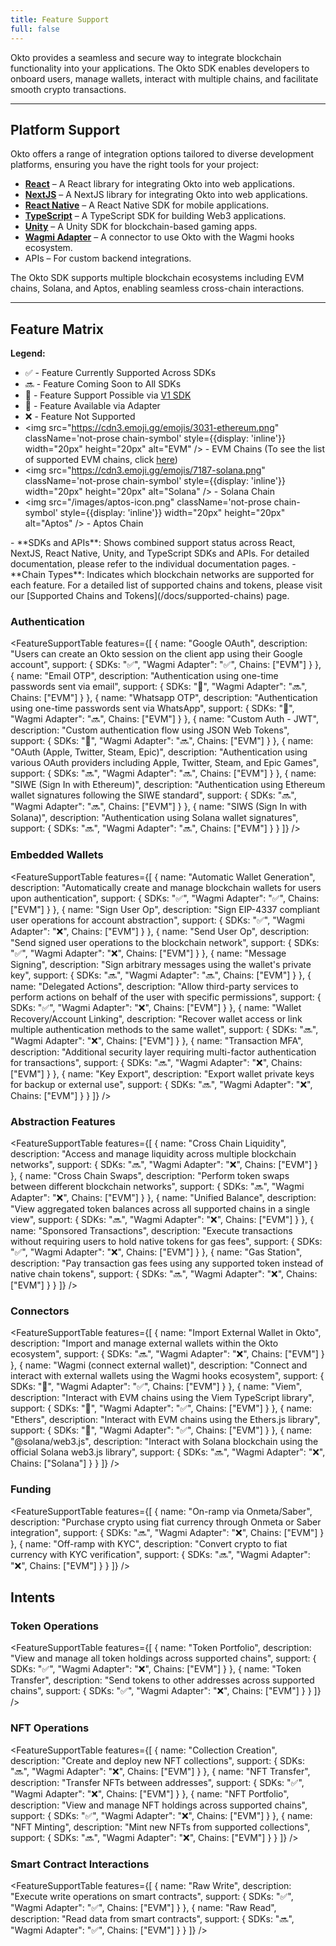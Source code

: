 ```yaml
---
title: Feature Support
full: false
---
```



Okto provides a seamless and secure way to integrate blockchain functionality into your applications. The Okto SDK enables developers to onboard users, manage wallets, interact with multiple chains, and facilitate smooth crypto transactions.

---

## Platform Support

Okto offers a range of integration options tailored to diverse development platforms, ensuring you have the right tools for your project:
- [**React**](/docs/react-sdk) – A React library for integrating Okto into web applications.
- [**NextJS**](/docs/nextjs-sdk) – A NextJS library for integrating Okto into web applications.
- [**React Native**](/docs/react-native-sdk) – A React Native SDK for mobile applications.
- [**TypeScript**](/docs/typescript-sdk) – A TypeScript SDK for building Web3 applications. 
- [**Unity**](/docs/unity-sdk) – A Unity SDK for blockchain-based gaming apps.
- [**Wagmi Adapter**](/docs/wagmi-integration) – A connector to use Okto with the Wagmi hooks ecosystem.
- APIs – For custom backend integrations.

The Okto SDK supports multiple blockchain ecosystems including EVM chains, Solana, and Aptos, enabling seamless cross-chain interactions.

---

## Feature Matrix

**Legend:**

-   ✅ - Feature Currently Supported Across SDKs
-   🔜 - Feature Coming Soon to All SDKs
-   🔄 - Feature Support Possible via [V1 SDK](/docs/react-sdk/v2migration)
-   🔌 - Feature Available via Adapter
-   ❌ - Feature Not Supported
-   <img src="https://cdn3.emoji.gg/emojis/3031-ethereum.png" className='not-prose chain-symbol' style={{display: 'inline'}} width="20px" height="20px" alt="EVM" /> - EVM Chains (To see the list of supported EVM chains, click [here](/docs/supported-chains))
-   <img src="https://cdn3.emoji.gg/emojis/7187-solana.png" className='not-prose chain-symbol' style={{display: 'inline'}} width="20px" height="20px" alt="Solana" /> - Solana Chain
-   <img src="/images/aptos-icon.png" className='not-prose chain-symbol' style={{display: 'inline'}} width="20px" height="20px" alt="Aptos" /> - Aptos Chain

<Callout type="info">
  - **SDKs and APIs**: Shows combined support status across React, NextJS, React Native, Unity, and TypeScript SDKs and APIs. For detailed documentation, please refer to the individual documentation pages.
  - **Chain Types**: Indicates which blockchain networks are supported for each feature. For a detailed list of supported chains and tokens, please visit our [Supported Chains and Tokens](/docs/supported-chains) page.
</Callout>

### Authentication

<FeatureSupportTable
  features={[
    {
      name: "Google OAuth",
      description: "Users can create an Okto session on the client app using their Google account",
      support: {
        SDKs: "✅",
        "Wagmi Adapter": "✅",
        Chains: ["EVM"]
      }
    },
    {
      name: "Email OTP",
      description: "Authentication using one-time passwords sent via email",
      support: {
        SDKs: "🔄",
        "Wagmi Adapter": "🔜",
        Chains: ["EVM"]
      }
    },
    {
      name: "Whatsapp OTP",
      description: "Authentication using one-time passwords sent via WhatsApp",
      support: {
        SDKs: "🔄",
        "Wagmi Adapter": "🔜",
        Chains: ["EVM"]
      }
    },
    {
      name: "Custom Auth - JWT",
      description: "Custom authentication flow using JSON Web Tokens",
      support: {
        SDKs: "🔄",
        "Wagmi Adapter": "🔜",
        Chains: ["EVM"]
      }
    },
    {
      name: "OAuth (Apple, Twitter, Steam, Epic)",
      description: "Authentication using various OAuth providers including Apple, Twitter, Steam, and Epic Games",
      support: {
        SDKs: "🔜",
        "Wagmi Adapter": "🔜",
        Chains: ["EVM"]
      }
    },
    {
      name: "SIWE (Sign In with Ethereum)",
      description: "Authentication using Ethereum wallet signatures following the SIWE standard",
      support: {
        SDKs: "🔜",
        "Wagmi Adapter": "🔜",
        Chains: ["EVM"]
      }
    },
    {
      name: "SIWS (Sign In with Solana)",
      description: "Authentication using Solana wallet signatures",
      support: {
        SDKs: "🔜",
        "Wagmi Adapter": "🔜",
        Chains: ["EVM"]
      }
    }
  ]}
/>

### Embedded Wallets

<FeatureSupportTable
  features={[
    {
      name: "Automatic Wallet Generation",
      description: "Automatically create and manage blockchain wallets for users upon authentication",
      support: {
        SDKs: "✅",
        "Wagmi Adapter": "✅",
        Chains: ["EVM"]
      }
    },
    {
      name: "Sign User Op",
      description: "Sign EIP-4337 compliant user operations for account abstraction",
      support: {
        SDKs: "✅",
        "Wagmi Adapter": "❌",
        Chains: ["EVM"]
      }
    },
    {
      name: "Send User Op",
      description: "Send signed user operations to the blockchain network",
      support: {
        SDKs: "✅",
        "Wagmi Adapter": "❌",
        Chains: ["EVM"]
      }
    },
    {
      name: "Message Signing",
      description: "Sign arbitrary messages using the wallet's private key",
      support: {
        SDKs: "🔜",
        "Wagmi Adapter": "🔜",
        Chains: ["EVM"]
      }
    },
    {
      name: "Delegated Actions",
      description: "Allow third-party services to perform actions on behalf of the user with specific permissions",
      support: {
        SDKs: "✅",
        "Wagmi Adapter": "❌",
        Chains: ["EVM"]
      }
    },
    {
      name: "Wallet Recovery/Account Linking",
      description: "Recover wallet access or link multiple authentication methods to the same wallet",
      support: {
        SDKs: "🔜",
        "Wagmi Adapter": "❌",
        Chains: ["EVM"]
      }
    },
    {
      name: "Transaction MFA",
      description: "Additional security layer requiring multi-factor authentication for transactions",
      support: {
        SDKs: "🔜",
        "Wagmi Adapter": "❌",
        Chains: ["EVM"]
      }
    },
    {
      name: "Key Export",
      description: "Export wallet private keys for backup or external use",
      support: {
        SDKs: "🔜",
        "Wagmi Adapter": "❌",
        Chains: ["EVM"]
      }
    }
  ]}
/>

### Abstraction Features

<FeatureSupportTable
  features={[
    {
      name: "Cross Chain Liquidity",
      description: "Access and manage liquidity across multiple blockchain networks",
      support: {
        SDKs: "🔜",
        "Wagmi Adapter": "❌",
        Chains: ["EVM"]
      }
    },
    {
      name: "Cross Chain Swaps",
      description: "Perform token swaps between different blockchain networks",
      support: {
        SDKs: "🔜",
        "Wagmi Adapter": "❌",
        Chains: ["EVM"]
      }
    },
    {
      name: "Unified Balance",
      description: "View aggregated token balances across all supported chains in a single view",
      support: {
        SDKs: "🔜",
        "Wagmi Adapter": "❌",
        Chains: ["EVM"]
      }
    },
    {
      name: "Sponsored Transactions",
      description: "Execute transactions without requiring users to hold native tokens for gas fees",
      support: {
        SDKs: "✅",
        "Wagmi Adapter": "❌",
        Chains: ["EVM"]
      }
    },
    {
      name: "Gas Station",
      description: "Pay transaction gas fees using any supported token instead of native chain tokens",
      support: {
        SDKs: "🔜",
        "Wagmi Adapter": "❌",
        Chains: ["EVM"]
      }
    }
  ]}
/>

### Connectors

<FeatureSupportTable
  features={[
    {
      name: "Import External Wallet in Okto",
      description: "Import and manage external wallets within the Okto ecosystem",
      support: {
        SDKs: "🔜",
        "Wagmi Adapter": "❌",
        Chains: ["EVM"]
      }
    },
    {
      name: "Wagmi (connect external wallet)",
      description: "Connect and interact with external wallets using the Wagmi hooks ecosystem",
      support: {
        SDKs: "🔌",
        "Wagmi Adapter": "✅",
        Chains: ["EVM"]
      }
    },
    {
      name: "Viem",
      description: "Interact with EVM chains using the Viem TypeScript library",
      support: {
        SDKs: "🔌",
        "Wagmi Adapter": "✅",
        Chains: ["EVM"]
      }
    },
    {
      name: "Ethers",
      description: "Interact with EVM chains using the Ethers.js library",
      support: {
        SDKs: "🔌",
        "Wagmi Adapter": "✅",
        Chains: ["EVM"]
      }
    },
    {
      name: "@solana/web3.js",
      description: "Interact with Solana blockchain using the official Solana web3.js library",
      support: {
        SDKs: "🔜",
        "Wagmi Adapter": "❌",
        Chains: ["Solana"]
      }
    }
  ]}
/>

### Funding

<FeatureSupportTable
  features={[
    {
      name: "On-ramp via Onmeta/Saber",
      description: "Purchase crypto using fiat currency through Onmeta or Saber integration",
      support: {
        SDKs: "🔜",
        "Wagmi Adapter": "❌",
        Chains: ["EVM"]
      }
    },
    {
      name: "Off-ramp with KYC",
      description: "Convert crypto to fiat currency with KYC verification",
      support: {
        SDKs: "🔜",
        "Wagmi Adapter": "❌",
        Chains: ["EVM"]
      }
    }
  ]}
/>

## Intents

### Token Operations

<FeatureSupportTable
  features={[
    {
      name: "Token Portfolio",
      description: "View and manage all token holdings across supported chains",
      support: {
        SDKs: "✅",
        "Wagmi Adapter": "❌",
        Chains: ["EVM"]
      }
    },
    {
      name: "Token Transfer",
      description: "Send tokens to other addresses across supported chains",
      support: {
        SDKs: "✅",
        "Wagmi Adapter": "❌",
        Chains: ["EVM"]
      }
    }
  ]}
/>

### NFT Operations

<FeatureSupportTable
  features={[
    {
      name: "Collection Creation",
      description: "Create and deploy new NFT collections",
      support: {
        SDKs: "🔜",
        "Wagmi Adapter": "❌",
        Chains: ["EVM"]
      }
    },
    {
      name: "NFT Transfer",
      description: "Transfer NFTs between addresses",
      support: {
        SDKs: "✅",
        "Wagmi Adapter": "❌",
        Chains: ["EVM"]
      }
    },
    {
      name: "NFT Portfolio",
      description: "View and manage NFT holdings across supported chains",
      support: {
        SDKs: "✅",
        "Wagmi Adapter": "❌",
        Chains: ["EVM"]
      }
    },
    {
      name: "NFT Minting",
      description: "Mint new NFTs from supported collections",
      support: {
        SDKs: "🔜",
        "Wagmi Adapter": "❌",
        Chains: ["EVM"]
      }
    }
  ]}
/>

### Smart Contract Interactions

<FeatureSupportTable
  features={[
    {
      name: "Raw Write",
      description: "Execute write operations on smart contracts",
      support: {
        SDKs: "✅",
        "Wagmi Adapter": "✅",
        Chains: ["EVM"]
      }
    },
    {
      name: "Raw Read",
      description: "Read data from smart contracts",
      support: {
        SDKs: "🔜",
        "Wagmi Adapter": "✅",
        Chains: ["EVM"]
      }
    }
  ]}
/>